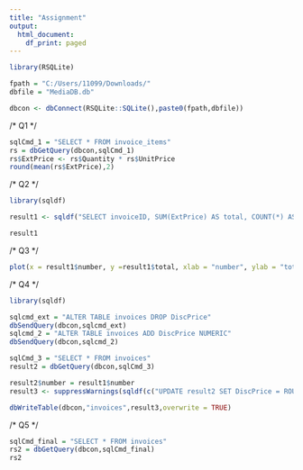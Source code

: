 ```yaml
---
title: "Assignment"
output:
  html_document:
    df_print: paged
---
```



```r
library(RSQLite)

fpath = "C:/Users/11099/Downloads/"
dbfile = "MediaDB.db"

dbcon <- dbConnect(RSQLite::SQLite(),paste0(fpath,dbfile))
```

/* Q1 */
```r
sqlCmd_1 = "SELECT * FROM invoice_items"
rs = dbGetQuery(dbcon,sqlCmd_1)
rs$ExtPrice <- rs$Quantity * rs$UnitPrice
round(mean(rs$ExtPrice),2)
```

/* Q2 */
```r
library(sqldf)

result1 <- sqldf("SELECT invoiceID, SUM(ExtPrice) AS total, COUNT(*) AS number FROM rs GROUP BY invoiceID")

result1
```

/* Q3 */
```r
plot(x = result1$number, y =result1$total, xlab = "number", ylab = "total amount")
```

/* Q4 */
```r
library(sqldf)

sqlcmd_ext = "ALTER TABLE invoices DROP DiscPrice"
dbSendQuery(dbcon,sqlcmd_ext)
sqlcmd_2 = "ALTER TABLE invoices ADD DiscPrice NUMERIC"
dbSendQuery(dbcon,sqlcmd_2)

sqlCmd_3 = "SELECT * FROM invoices"
result2 = dbGetQuery(dbcon,sqlCmd_3)

result2$number = result1$number
result3 <- suppressWarnings(sqldf(c("UPDATE result2 SET DiscPrice = ROUND(Total * 0.9,2) WHERE number > 5","UPDATE result2 SET DiscPrice = Total WHERE number <= 5","SELECT * FROM result2")))

dbWriteTable(dbcon,"invoices",result3,overwrite = TRUE)
```

/* Q5 */
```r
sqlCmd_final = "SELECT * FROM invoices"
rs2 = dbGetQuery(dbcon,sqlCmd_final)
rs2
```


